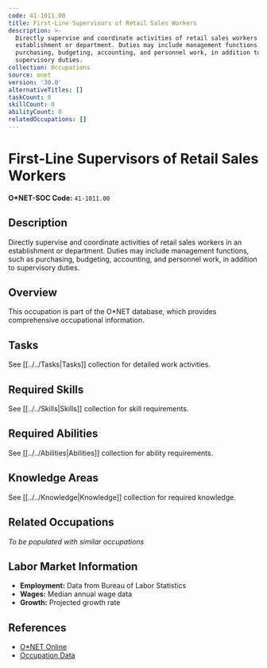 ```yaml
---
code: 41-1011.00
title: First-Line Supervisors of Retail Sales Workers
description: >-
  Directly supervise and coordinate activities of retail sales workers in an
  establishment or department. Duties may include management functions, such as
  purchasing, budgeting, accounting, and personnel work, in addition to
  supervisory duties.
collection: Occupations
source: onet
version: '30.0'
alternativeTitles: []
taskCount: 0
skillCount: 0
abilityCount: 0
relatedOccupations: []
---
```

# First-Line Supervisors of Retail Sales Workers

**O*NET-SOC Code:** `41-1011.00`

## Description

Directly supervise and coordinate activities of retail sales workers in an establishment or department. Duties may include management functions, such as purchasing, budgeting, accounting, and personnel work, in addition to supervisory duties.

## Overview

This occupation is part of the O*NET database, which provides comprehensive occupational information.

## Tasks

See [[../../Tasks|Tasks]] collection for detailed work activities.

## Required Skills

See [[../../Skills|Skills]] collection for skill requirements.

## Required Abilities

See [[../../Abilities|Abilities]] collection for ability requirements.

## Knowledge Areas

See [[../../Knowledge|Knowledge]] collection for required knowledge.

## Related Occupations

*To be populated with similar occupations*

## Labor Market Information

- **Employment:** Data from Bureau of Labor Statistics
- **Wages:** Median annual wage data
- **Growth:** Projected growth rate

## References

- [O*NET Online](https://www.onetonline.org/link/summary/41-1011.00)
- [Occupation Data](https://www.onetcenter.org/)
